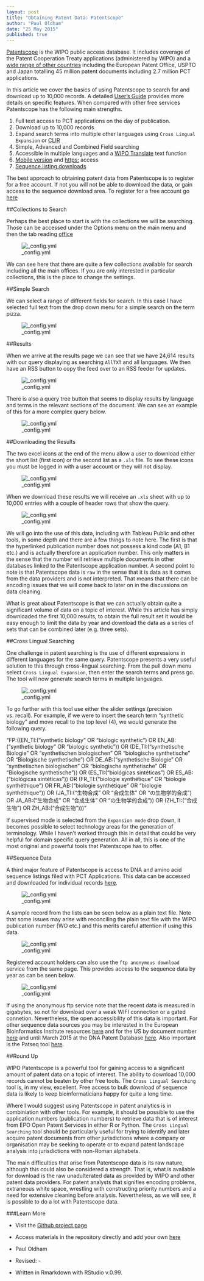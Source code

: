 ```yaml
---
layout: post
title: "Obtaining Patent Data: Patentscope"
author: "Paul Oldham"
date: "25 May 2015"
published: true
---
```


[Patentscope](https://patentscope.wipo.int/search/en/search.jsf) is the WIPO public access database. It includes coverage of the Patent Cooperation Treaty applications (administered by WIPO) and a [wide range of other countries](https://patentscope.wipo.int/search/en/help/data_coverage.jsf) including the European Patent Office, USPTO and Japan totalling 45 million patent documents including 2.7 million PCT applications.

In this article we cover the basics of using Patentscope to search for and download up to 10,000 records. A detailed [User's Guide](http://www.wipo.int/edocs/pubdocs/en/patents/434/wipo_pub_l434_08.pdf) provides more details on specific features. When compared with other free services Patentscope has the following main strengths. 

1. Full text access to PCT applications on the day of publication.
2. Download up to 10,000 records
3. Expand search terms into multiple other languages using `Cross Lingual Expansion` or [CLIR](https://patentscope.wipo.int/search/en/clir/clir.jsf?new=true)
4. Simple, Advanced and Combined Field searching 
5. Accessible in multiple languages and a [WIPO Translate](https://www3.wipo.int/patentscope/translate/translate.jsf?interfaceLanguage=en) text function
6. [Mobile version](https://patentscope.wipo.int/search/mobile/index.jsf) and [https:](http://www.wipo.int/patentscope/en/news/pctdb/2015/news_0002.html) access
7. [Sequence listing downloads](https://patentscope.wipo.int/search/en/sequences.jsf)

The best approach to obtaining patent data from Patentscope is to register for a free account. If not you will not be able to download the data, or gain access to the sequence download area. To register for a free account go [here](https://patentscope.wipo.int/search/en/reg/registration.jsf)

##Collections to Search

Perhaps the best place to start is with the collections we will be searching. Those can be accessed under the Options menu on the main menu and then the tab reading [office](https://patentscope.wipo.int/search/en/reg/registration.jsf)

![_config.yml]({{ site.baseurl }} /images/patentscope/collections.png)

We can see here that there are quite a few collections available for search including all the main offices. If you are only interested in particular collections, this is the place to change the settings. 

##Simple Search

We can select a range of different fields for search. In this case I have selected full text from the drop down menu for a simple search on the term pizza.

![_config.yml]({{ site.baseurl }} /images/patentscope/simplesearch.png)

##Results

When we arrive at the results page we can see that we have 24,614 results with our query displaying as searching `AllTXT` and all languages. We then have an RSS button to copy the feed over to an RSS feeder for updates. 

![_config.yml]({{ site.baseurl }} /images/patentscope/patentscopsesimple_pizza.png)

There is also a query tree button that seems to display results by language and terms in the relevant sections of the document. We can see an example of this for a more complex query below.

![_config.yml]({{ site.baseurl }} /images/patentscope/query_tree.png)

##Downloading the Results

The two excel icons at the end of the menu allow a user to download either the short list (first icon) or the second list as a `.xls` file. To see these icons you must be logged in with a user account or they will not display. 

![_config.yml]({{ site.baseurl }} /images/patentscope/pizzaexporting.png)


When we download these results we will receive an `.xls` sheet with up to 10,000 entries with a couple of header rows that show the query. 

![_config.yml]({{ site.baseurl }} /images/patentscope/results.png) 

We will go into the use of this data, including with Tableau Public and other tools, in some depth and there are a few things to note here. The first is that the hyperlinked publication number does not possess a kind code (A1, B1 etc.) and is actually therefore an application number. This only matters in the sense that the number will retrieve multiple documents in other databases linked to the Patentscope application number. A second point to note is that Patentscope data is `raw` in the sense that it is data as it comes from the data providers and is not interpreted. That means that there can be encoding issues that we will come back to later on in the discussions on data cleaning. 

What is great about Patentscope is that we can actually obtain quite a significant volume of data on a topic of interest. While this article has simply downloaded the first 10,000 results, to obtain the full result set it would be easy enough to limit the data by year and download the data as a series of sets that can be combined later (e.g. three sets).

##Cross Lingual Searching

One challenge in patent searching is the use of different expressions in different languages for the same query. Patentscope presents a very useful solution to this through cross-lingual searching. From the pull down menu select `Cross Lingual Expansion`, then enter the search terms and press go. The tool will now generate search terms in multiple languages. 

![_config.yml]({{ site.baseurl }} /images/patentscope/pizzacrosslingual.png)

To go further with this tool use either the slider settings (precision vs. recall). For example, if we were to insert the search term "synthetic biology" and move recall to the top level (4), we would generate the following query. 

"FP:((EN_TI:("synthetic biology" OR "biologic synthetic") OR EN_AB:("synthetic biology" OR "biologic synthetic")) OR (DE_TI:("synthetische Biologie" OR "synthetischen biologischen" OR "biologische synthetische" OR "Biologische synthetische") OR DE_AB:("synthetische Biologie" OR "synthetischen biologischen" OR "biologische synthetische" OR "Biologische synthetische")) OR (ES_TI:("biológicas sintéticas") OR ES_AB:("biológicas sintéticas")) OR (FR_TI:("biologie synthétique" OR "biologie synthéthique") OR FR_AB:("biologie synthétique" OR "biologie synthéthique")) OR (JA_TI:("生物合成" OR "合成生体" OR "の生物学的合成") OR JA_AB:("生物合成" OR "合成生体" OR "の生物学的合成")) OR (ZH_TI:("合成生物") OR ZH_AB:("合成生物")))"

If supervised mode is selected from the `Expansion mode` drop down, it becomes possible to select technology areas for the generation of terminology. While I haven't worked through this in detail that could be very helpful for domain specific query generation. All in all, this is one of the most original and powerful tools that Patentscope has to offer. 

##Sequence Data

A third major feature of Patentscope is access to DNA and amino acid sequence listings filed with PCT Applications. This data can be accessed and downloaded for individual records [here](https://patentscope.wipo.int/search/en/sequences.jsf).

![_config.yml]({{ site.baseurl }} /images/patentscope/sequencesearching.png)

A sample record from the lists can be seen below as a plain text file. Note that some issues may arise with reconciling the plain text file with the WIPO publication number (WO etc.) and this merits careful attention if using this data. 

![_config.yml]({{ site.baseurl }} /images/patentscope/pctseq.png)

Registered account holders can also use the `ftp anonymous download` service from the same page. This provides access to the sequence data by year as can be seen below. 

![_config.yml]({{ site.baseurl }} /images/patentscope/sequenceftp.png)

If using the anonymous ftp service note that the recent data is measured in gigabytes, so not for download over a weak WIFI connection or a gated connetion. Nevertheless, the open accessibility of this data is important. For other sequence data sources you may be interested in the European Bioinformatics Institute resources [here](http://www.ebi.ac.uk/patentdata) and for the US by document number [here](http://seqdata.uspto.gov/) and until March 2015 at the DNA Patent Database [here](https://dnapatents.georgetown.edu/). Also important is the Patseq tool [here](https://www.lens.org/lens/bio/sequence). 

##Round Up

WIPO Patentscope is a powerful tool for gaining access to a significant amount of patent data on a topic of interest. The ability to download 10,000 records cannot be beaten by other free tools. The `Cross Lingual Searching` tool is, in my view, excellent. Free access to bulk download of sequence data is likely to keep bioinformaticians happy for quite a long time. 

Where I would suggest using Patentscope in patent analytics is in combiniation with other tools. For example, it should be possible to use the application numbers (publication numbers) to retrieve data that is of interest from EPO Open Patent Services in either R or Python. The `Cross Lingual Searching` tool should be particularly useful for trying to identify and later acquire patent documents from other jurisdictions where a company or organisation may be seeking to operate or to expand patent landscape analysis into jurisdictions with non-Roman alphabets. 

The main difficulties that arise from Patentscope data is its raw nature, although this could also be considered a strength. That is, what is available for download is the raw unadulterated data as provided by WIPO and other patent data providers. For patent analysts that signifies encoding problems, extraneous white space, wrestling with constructing priority numbers and a need for extensive cleaning before analysis. Nevertheless, as we will see, it is possible to do a lot with Patentscope data. 

###Learn More

- Visit the [Github project page](http://poldham.github.io/)
- Access materials in the repository directly and add your own [here](https://github.com/poldham/opensource-patent-analytics)



- Paul Oldham
- Revised: -
- Written in Rmarkdown with RStudio v.0.99.


